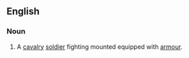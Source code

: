 ==English==
===Noun===
{{en-noun|sg=[[Cuirassier]]}}

# A [[cavalry]] [[soldier]] fighting mounted equipped with [[armour]].